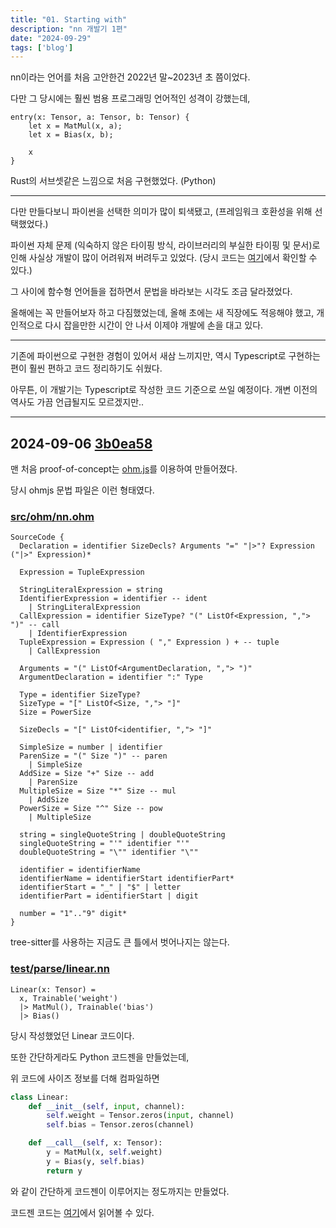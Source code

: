 ```yaml
---
title: "01. Starting with"
description: "nn 개발기 1편"
date: "2024-09-29"
tags: ['blog']
---
```


nn이라는 언어를 처음 고안한건 2022년 말~2023년 초 쯤이었다.

다만 그 당시에는 훨씬 범용 프로그래밍 언어적인 성격이 강했는데,

```
entry(x: Tensor, a: Tensor, b: Tensor) {
    let x = MatMul(x, a);
    let x = Bias(x, b);

    x
}
```

Rust의 서브셋같은 느낌으로 처음 구현했었다. (Python)

-------------------------

다만 만들다보니 파이썬을 선택한 의미가 많이 퇴색됐고, (프레임워크 호환성을 위해 선택했었다.)

파이썬 자체 문제 (익숙하지 않은 타이핑 방식, 라이브러리의 부실한 타이핑 및 문서)로 인해 사실상 개발이 많이 어려워져 버려두고 있었다.
(당시 코드는 [여기](https://github.com/SieR-VR/nn/tree/python)에서 확인할 수 있다.)

그 사이에 함수형 언어들을 접하면서 문법을 바라보는 시각도 조금 달라졌었다.

올해에는 꼭 만들어보자 하고 다짐했었는데, 올해 초에는 새 직장에도 적응해야 했고, 개인적으로 다시 잡을만한 시간이 안 나서 이제야 개발에 손을 대고 있다.

-------------------------

기존에 파이썬으로 구현한 경험이 있어서 새삼 느끼지만, 역시 Typescript로 구현하는 편이 훨씬 편하고 코드 정리하기도 쉬웠다.

아무튼, 이 개발기는 Typescript로 작성한 코드 기준으로 쓰일 예정이다. 개변 이전의 역사도 가끔 언급될지도 모르겠지만..

-------------------------

## 2024-09-06 [3b0ea58](https://github.com/SieR-VR/nn/tree/3b0ea58b72485470b2c5c580a5a0b86b0cc991fd)

맨 처음 proof-of-concept는 [ohm.js](https://ohmjs.org/)를 이용하여 만들어졌다.

당시 ohmjs 문법 파일은 이런 형태였다.

### [src/ohm/nn.ohm](https://github.com/SieR-VR/nn/blob/3b0ea58b72485470b2c5c580a5a0b86b0cc991fd/src/ohm/nn.ohm)
```
SourceCode {
  Declaration = identifier SizeDecls? Arguments "=" "|>"? Expression ("|>" Expression)*
    
  Expression = TupleExpression
  
  StringLiteralExpression = string
  IdentifierExpression = identifier -- ident
    | StringLiteralExpression
  CallExpression = identifier SizeType? "(" ListOf<Expression, ","> ")" -- call
    | IdentifierExpression
  TupleExpression = Expression ( "," Expression ) + -- tuple
    | CallExpression
  
  Arguments = "(" ListOf<ArgumentDeclaration, ","> ")"
  ArgumentDeclaration = identifier ":" Type
  
  Type = identifier SizeType?
  SizeType = "[" ListOf<Size, ","> "]"
  Size = PowerSize

  SizeDecls = "[" ListOf<identifier, ","> "]"
  
  SimpleSize = number | identifier
  ParenSize = "(" Size ")" -- paren
    | SimpleSize
  AddSize = Size "+" Size -- add
    | ParenSize
  MultipleSize = Size "*" Size -- mul
    | AddSize
  PowerSize = Size "^" Size -- pow
    | MultipleSize
  
  string = singleQuoteString | doubleQuoteString 
  singleQuoteString = "'" identifier "'"
  doubleQuoteString = "\"" identifier "\""
  
  identifier = identifierName
  identifierName = identifierStart identifierPart*
  identifierStart = "_" | "$" | letter
  identifierPart = identifierStart | digit
  
  number = "1".."9" digit*
}
```

tree-sitter를 사용하는 지금도 큰 틀에서 벗어나지는 않는다.

### [test/parse/linear.nn](https://github.com/SieR-VR/nn/blob/3b0ea58b72485470b2c5c580a5a0b86b0cc991fd/test/parse/linear.nn)
```nn filename="linear.nn"
Linear(x: Tensor) = 
  x, Trainable('weight')
  |> MatMul(), Trainable('bias')
  |> Bias()
```

당시 작성했었던 Linear 코드이다.

또한 간단하게라도 Python 코드젠을 만들었는데,

위 코드에 사이즈 정보를 더해 컴파일하면

```python
class Linear:
    def __init__(self, input, channel):
        self.weight = Tensor.zeros(input, channel)
        self.bias = Tensor.zeros(channel)

    def __call__(self, x: Tensor):
        y = MatMul(x, self.weight)
        y = Bias(y, self.bias)
        return y
```

와 같이 간단하게 코드젠이 이루어지는 정도까지는 만들었다.

코드젠 코드는 [여기](https://github.com/SieR-VR/nn/blob/3b0ea58b72485470b2c5c580a5a0b86b0cc991fd/src/synth.ts)에서 읽어볼 수 있다.
